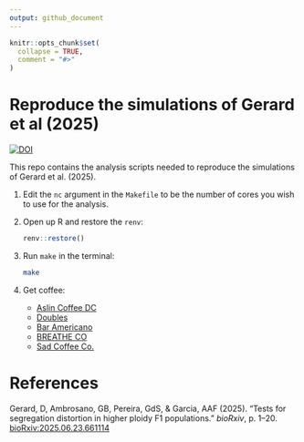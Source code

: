 ```yaml
---
output: github_document
---
```


<!-- README.md is generated from README.Rmd. Please edit that file -->

```r
knitr::opts_chunk$set(
  collapse = TRUE,
  comment = "#>"
)
```

# Reproduce the simulations of Gerard et al (2025)

<!-- badges: start -->
[![DOI](https://zenodo.org/badge/DOI/10.5281/zenodo.15784734.svg)](https://doi.org/10.5281/zenodo.15784734)
<!-- badges: end -->

This repo contains the analysis scripts needed to reproduce the simulations of Gerard et al. (2025).

1. Edit the `nc` argument in the `Makefile` to be the number of cores you wish to use for the analysis.

2. Open up R and restore the `renv`:

    ``` r
    renv::restore()
    ```

3. Run `make` in the terminal:

    ``` bash
    make
    ```

4. Get coffee:
    - [Aslin Coffee DC](https://maps.app.goo.gl/n8vVbjkwwrC9fiyy5)
    - [Doubles](https://maps.app.goo.gl/CXNaN1HpgVxZDk9h6)
    - [Bar Americano](https://maps.app.goo.gl/U6XJmTazJssadUS4A)
    - [BREATHE CO](https://maps.app.goo.gl/CpVTvioWjSbm8zWx5)
    - [Sad Coffee Co.](https://maps.app.goo.gl/KYKTVSi57dWizNTQA)

# References

Gerard, D, Ambrosano, GB, Pereira, GdS, & Garcia, AAF (2025). "Tests for segregation distortion in higher ploidy F1 populations." _bioRxiv_, p. 1--20. [bioRxiv:2025.06.23.661114](https://doi.org/10.1101/2025.06.23.661114)
